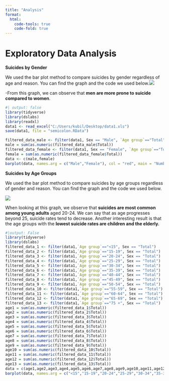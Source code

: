 ```yaml
---
title: "Analysis"
format:
  html:
    code-tools: true
    code-fold: true
---
```


# Exploratory Data Analysis

**Suicides by Gender**

We used the bar plot method to compare suicides by gender regardless of age and reason. You can find the graph and the code we used below.![](images/Rplot.png)

-From this graph, we can observe that **men are more prone to suicide compared to women**.

```r
#| output: false
library(tidyverse) 
library(dslabs)
library(readxl)
data1 <- read_excel("C:/Users/kubil/Desktop/data1.xls")
save(data1, file = "semicolon.RData")

filtered_data_male <- filter(data1, Sex == "Male", `Age group`=="Total")
male = sum(as.numeric(filtered_data_male$Total))
filtered_data_female <- filter(data1, Sex == "Female", `Age group`=="Total")
female = sum(as.numeric(filtered_data_female$Total))
data <- c(male,female)
barplot(data, names.arg = c("Male","Female"), col = "red", main = "Number of Suicides by Gender", xlab = "Sex", ylab = "Total")
```

**Suicides by Age Groups**

We used the bar plot method to compare suicides by age groups regardless of gender and reason. You can find the graph and the code we used below.

![](images/Rplot01.png)

When looking at this graph, we observe that **suicides are most common among young adults** aged 20-24. We can say that as age progresses beyond 25, suicide rates tend to decrease. Another interesting result is that the age groups with the **lowest suicide rates are children and the elderly.**

```r
#|output: False
library(tidyverse) 
library(dslabs)
filtered_data_1 <- filter(data1,`Age group`=="<15", Sex == "Total")
filtered_data_2 <- filter(data1,`Age group`=="15-19", Sex == "Total")
filtered_data_3 <- filter(data1,`Age group`=="20-24", Sex == "Total")
filtered_data_4 <- filter(data1,`Age group`=="25-29", Sex == "Total")
filtered_data_5 <- filter(data1,`Age group`=="30-34", Sex == "Total")
filtered_data_6 <- filter(data1,`Age group`=="35-39", Sex == "Total")
filtered_data_7 <- filter(data1,`Age group`=="40-44", Sex == "Total")
filtered_data_8 <- filter(data1,`Age group`=="45-49", Sex == "Total")
filtered_data_9 <- filter(data1,`Age group`=="50-54", Sex == "Total")
filtered_data_10 <- filter(data1,`Age group`=="55-59", Sex == "Total")
filtered_data_11 <- filter(data1,`Age group`=="60-64", Sex == "Total")
filtered_data_12 <- filter(data1,`Age group`=="65-69", Sex == "Total")
filtered_data_13 <- filter(data1,`Age group`=="75 +", Sex == "Total")
age1 = sum(as.numeric(filtered_data_1$Total))
age2 = sum(as.numeric(filtered_data_2$Total))
age3 = sum(as.numeric(filtered_data_3$Total))
age4 = sum(as.numeric(filtered_data_4$Total))
age5 = sum(as.numeric(filtered_data_5$Total))
age6 = sum(as.numeric(filtered_data_6$Total))
age7 = sum(as.numeric(filtered_data_7$Total))
age8 = sum(as.numeric(filtered_data_8$Total))
age9 = sum(as.numeric(filtered_data_9$Total))
age10 = sum(as.numeric(filtered_data_10$Total))
age11 = sum(as.numeric(filtered_data_11$Total))
age12 = sum(as.numeric(filtered_data_12$Total))
age13 = sum(as.numeric(filtered_data_13$Total))
data = c(age1,age2,age3,age4,age5,age6,age7,age8,age9,age10,age11,age12,age13)
barplot(data, names.arg = c("<15","15-19","20-24","25-29","30-34","35-39","40-44","45-49","50-54","55-59","60-64","65-69","75 +"), col = "red", main = "Number of Suicides by Age Group", xlab = "Age Group", ylab = "Total")
```
